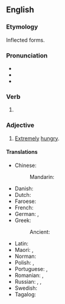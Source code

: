 ==English==

===Etymology===
Inflected forms.

===Pronunciation===
* {{IPA|en|/ˈfæmɪʃt/}}
* {{audio|en|en-us-famished.ogg|Audio (US)}}
* {{rhymes|en|æmɪʃt|s=2}}

===Verb===
{{head|en|verb form}}

# {{en-past of|famish}}

===Adjective===
{{en-adj}}

# [[extremely|Extremely]] [[hungry]].

====Translations====
{{trans-top|extremely hungry}}
* Chinese:
*: Mandarin: {{t+|cmn|惄|tr=nì|sc=Hani}}
* Danish: {{t|da|udhungret}}
* Dutch: {{t+|nl|uitgehongerd}}
* Faroese: {{t|fo|svøltur }}
* French: {{t+|fr|affamé}}
* German: {{t+|de|verhungert}}, {{t+|de|ausgehungert}}
* Greek: {{t+|el|νηστικός}}
*: Ancient: {{t|grc|πρόσπεινος}}
{{trans-mid}}
* Latin: {{t|la|famēlicus}}
* Maori: {{t|mi|pakaroa}}, {{t|mi|matekai}}
* Norman: {{t|nrf|famélique}}
* Polish: {{t|pl|wygłodzony}}, {{t|pl|zgłodniały}}
* Portuguese: {{t+|pt|faminto}}, {{t+|pt|esfomeado}}
* Romanian: {{t+|ro|înfometat}}, {{t+|ro|hămesit}}
* Russian: {{t+|ru|голо́дный}}, {{t+|ru|изголода́вшийся}}, {{t+|ru|голода́ющий}}
* Swedish: {{t+|sv|utsvulten}}
* Tagalog: {{t|tl|dayukdok}}
{{trans-bottom}}